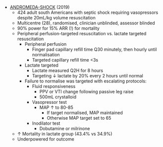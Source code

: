 * [ANDROMEDA-SHOCK](https://jamanetwork.com/journals/jama/article-abstract/2724361) (2019)
	* 424 adult south Americans with septic shock requiring vasopressors despite 20mL/kg volume resuscitation 
	* Multicentre (28), randomised, clinician unblinded, assessor blinded
	* 90% power for 15% ARR (!) for mortality
	* Peripheral perfusion-targeted resuscitation vs. lactate targeted resuscitation
		* Peripheral perfusion
			* Finger pad capillary refill time Q30 minutely, then hourly until normalisation
			* Targeted capillary refill time <3s
		* Lactate targeted
			* Lactate measured Q2H for 8 hours
			* Targeting ↓ lactate by 20% every 2 hours until normal
		* Failure to normalise was targeted with escalating protocols:
			* Fluid responsiveness\
				* PPV or VTI change following passive leg raise
				* 500mL crystalloid 
			* Vasopressor test
				* MAP ↑ to 80-85
					* If target normalised, MAP maintained
					* Otherwise MAP target set to 65
			* Inodilator test
				* Dobutamine or milrinone
	* ↑ Mortality in lactate group (43.4% vs 34.9%)
	* Underpowered for outcome